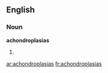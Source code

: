 ==English==

===Noun===
'''achondroplasias'''

# {{plural of|[[achondroplasia]]}}

[[ar:achondroplasias]]
[[fr:achondroplasias]]